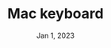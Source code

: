 ---
layout: ../../layouts/PostLayout.astro
draft: true
title: Mac keyboard
description: Example
date: Jan 1, 2023
---